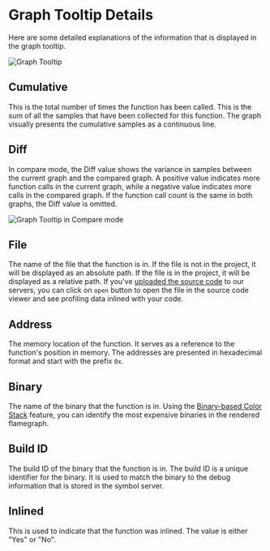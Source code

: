 # Graph Tooltip Details


Here are some detailed explanations of the information that is displayed in the graph tooltip.

<BrowserWindow>

![Graph Tooltip](../static/img/graph-tooltip.png)

</BrowserWindow>

## Cumulative

This is the total number of times the function has been called. This is the sum of all the samples that have been collected for this function. The graph visually presents the cumulative samples as a continuous line.

## Diff

In compare mode, the Diff value shows the variance in samples between the current graph and the compared graph. A positive value indicates more function calls in the current graph, while a negative value indicates more calls in the compared graph. If the function call count is the same in both graphs, the Diff value is omitted.

<BrowserWindow>

![Graph Tooltip in Compare mode](../static/img/graph-tooltip-diff.png)

</BrowserWindow>

## File

The name of the file that the function is in. If the file is not in the project, it will be displayed as an absolute path. If the file is in the project, it will be displayed as a relative path. If you've [uploaded the source code](upload-source) to our servers, you can click on `open` button to open the file in the source code viewer and see profiling data inlined with your code.

## Address

The memory location of the function. It serves as a reference to the function's position in memory. The addresses are presented in hexadecimal format and start with the prefix `0x`.

## Binary

The name of the binary that the function is in. Using the [Binary-based Color Stack](https://www.parca.dev/docs/icicle-graph-binary-based-colour-stack) feature, you can identify the most expensive binaries in the rendered flamegraph.

## Build ID

The build ID of the binary that the function is in. The build ID is a unique identifier for the binary. It is used to match the binary to the debug information that is stored in the symbol server.

## Inlined

This is used to indicate that the function was inlined. The value is either "Yes" or "No".
